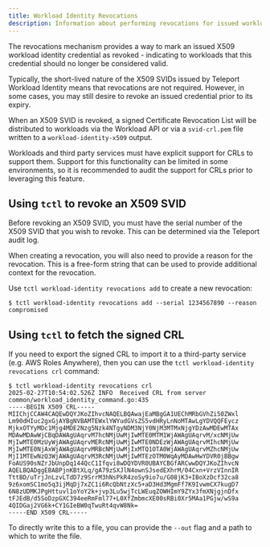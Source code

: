 ```yaml
---
title: Workload Identity Revocations
description: Information about performing revocations for issued workload identity credentials
---
```


The revocations mechanism provides a way to mark an issued X509 workload
identity credential as revoked - indicating to workloads that this credential
should no longer be considered valid.

Typically, the short-lived nature of the X509 SVIDs issued by Teleport Workload
Identity means that revocations are not required. However, in some cases, you
may still desire to revoke an issued credential prior to its expiry.

When an X509 SVID is revoked, a signed Certificate Revocation List will be
distributed to workloads via the Workload API or via a `svid-crl.pem` file
written to a `workload-identity-x509` output.

Workloads and third party services must have explicit support for CRLs to
support them. Support for this functionality can be limited in some
environments, so it is recommended to audit the support for CRLs prior to
leveraging this feature.

## Using `tctl` to revoke an X509 SVID

Before revoking an X509 SVID, you must have the serial number of the X509 SVID
that you wish to revoke. This can be determined via the Teleport audit log.

When creating a revocation, you will also need to provide a reason for the
revocation. This is a free-form string that can be used to provide additional
context for the revocation.

Use `tctl workload-identity revocations add` to create a new revocation:

```code
$ tctl workload-identity revocations add --serial 1234567890 --reason compromised
```

## Using `tctl` to fetch the signed CRL

If you need to export the signed CRL to import it to a third-party service
(e.g. AWS Roles Anywhere), then you can use the
`tctl workload-identity revocations crl` command:

```code
$ tctl workload-identity revocations crl
2025-02-27T10:54:02.526Z INFO  Received CRL from server common/workload_identity_command.go:435
-----BEGIN X509 CRL-----
MIIChjCCAW4CAQEwDQYJKoZIhvcNAQELBQAwajEaMBgGA1UEChMRbGVhZi50ZWxl
Lm90dHIuc2gxGjAYBgNVBAMTEWxlYWYudGVsZS5vdHRyLnNoMTAwLgYDVQQFEycz
MjkxOTYyMDc1Mjg4MDE2Nzg5Nzk4NTgyNDM3NjY0NjM3MTMxNjgYDzAwMDEwMTAx
MDAwMDAwWjCBqDAWAgUAqrvM7hcNMjUwMjIwMTE0MTM1WjAWAgUAqrvM/xcNMjUw
MjIwMTE0MzUyWjAWAgUAqrvMERcNMjUwMjIwMTE0NDEzWjAWAgUAqrvMIhcNMjUw
MjIwMTE0NjAxWjAWAgUAqrvMRBcNMjUwMjIxMTQ1OTA0WjAWAgUAqrvMZhcNMjUw
MjI1MTEwNzQ3WjAWAgUAqrvM3RcNMjUwMjIwMTEzOTM0WqAyMDAwHwYDVR0jBBgw
FoAUS90sNZrJbUnpDq144QcC1Ifqvi8wDQYDVR0UBAYCBGfARCwwDQYJKoZIhvcN
AQELBQADggEBABPjnKBtXLq/gA79zSXJlN4ownSJsedEXhrM/04Cxn+VrzVInnIR
TttBD/uTrjJnLzvLTdD7z9SrrM3hNsPkR4zoSy9io7u/G08jK3+IBoXzDcf32ca8
9z6xomSC1mo5q3ijMqDj7xZC1i6RcQbNtzXc5+aD3Hd3MgmFf7K9IvwmCX7kugD7
6N8zUDMKJPgHttuvl1oYoY2k+jvp3Lu5wjTcLWEuqZOWHImY9ZYx3fmXNjgjnDfx
tFJEdB/d5SoDzpGXC394eeRmFml77+L0XfZmbmcXE00sRBi0Xr5MAa1PGjw/wS9a
4QIDGaj2VG6k+CY1GIeBW0qTwuRt4qvW8Nk=
-----END X509 CRL-----
```

To directly write this to a file, you can provide the `--out` flag and a path
to which to write the file.